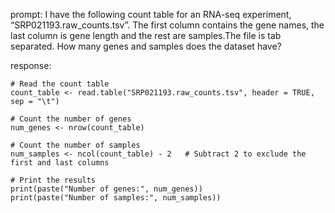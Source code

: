 prompt:
I have the following count table for an RNA-seq experiment, "SRP021193.raw_counts.tsv". The first column contains the gene names, the last column is gene length and the rest are samples.The file is tab separated. How many genes and samples does the dataset have?

response:
```
# Read the count table
count_table <- read.table("SRP021193.raw_counts.tsv", header = TRUE, sep = "\t")

# Count the number of genes
num_genes <- nrow(count_table)

# Count the number of samples
num_samples <- ncol(count_table) - 2   # Subtract 2 to exclude the first and last columns

# Print the results
print(paste("Number of genes:", num_genes))
print(paste("Number of samples:", num_samples))
```

